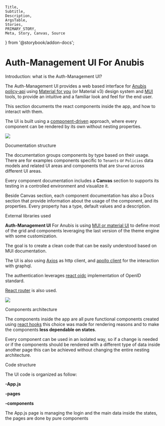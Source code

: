 

    Title,
    Subtitle,
    Description,
    ArgsTable,
    Stories,
    PRIMARY_STORY,
    Meta, Story, Canvas, Source
} from '@storybook/addon-docs';

<Meta title="Introduction" />

<style>
  {`
    .subheading {
      --mediumdark: '#999999';
      font-weight: 900;
      font-size: 13px;
      color: #999;
      letter-spacing: 6px;
      line-height: 24px;
      text-transform: uppercase;
      margin-bottom: 12px;
      margin-top: 40px;
    }

    .link-list {
      display: grid;
      grid-template-columns: 1fr;
      grid-template-rows: 1fr 1fr;
      row-gap: 10px;
    }

    @media (min-width: 620px) {
      .link-list {
        row-gap: 20px;
        column-gap: 20px;
        grid-template-columns: 1fr 1fr;
      }
    }

    @media all and (-ms-high-contrast:none) {
    .link-list {
        display: -ms-grid;
        -ms-grid-columns: 1fr 1fr;
        -ms-grid-rows: 1fr 1fr;
      }
    }

    .link-item {
      display: block;
      padding: 20px 30px 20px 15px;
      border: 1px solid #00000010;
      border-radius: 5px;
      transition: background 150ms ease-out, border 150ms ease-out, transform 150ms ease-out;
      color: #333333;
      display: flex;
      align-items: flex-start;
    }

    .link-item:hover {
      border-color: #1EA7FD50;
      transform: translate3d(0, -3px, 0);
      box-shadow: rgba(0, 0, 0, 0.08) 0 3px 10px 0;
    }

    .link-item:active {
      border-color: #1EA7FD;
      transform: translate3d(0, 0, 0);
    }

    .link-item strong {
      font-weight: 700;
      display: block;
      margin-bottom: 2px;
    }

    .link-item img {
      height: 40px;
      width: 40px;
      margin-right: 15px;
      flex: none;
    }

    .link-item span {
      font-size: 14px;
      line-height: 20px;
    }

    .tip {
      display: inline-block;
      border-radius: 1em;
      font-size: 11px;
      line-height: 12px;
      font-weight: 700;
      background: #E7FDD8;
      color: #66BF3C;
      padding: 4px 12px;
      margin-right: 10px;
      vertical-align: top;
    }

    .tip-wrapper {
      font-size: 13px;
      line-height: 20px;
      margin-top: 40px;
      margin-bottom: 40px;
    }

    .tip-wrapper code {
      font-size: 12px;
      display: inline-block;
    }
  `}
</style>

# Auth-Management UI For Anubis


 <Subtitle >Introduction: what is the Auth-Management UI?</Subtitle>

The Auth-Management UI provides a web based interface for [Anubis policy-api](https://github.com/orchestracities/anubis) using [Material for you](https://m3.material.io/) (or Material v3) design system and [MUI](https://mui.com/) tools, to provide an intuitive and a familiar look and feel for the end user.

This section documents the react components inside the app, and how to interact with them.

The UI  is built using a [component-driven](https://componentdriven.org) approach, where every component can be rendered by its own without nesting properties.

<img src={policiesImage}  />

<Subtitle >Documentation structure</Subtitle>


The documentation groups components by type based on their usage. There are for examples components specific to `Tenants` or `Policies` data models and related UI areas and components that are `Shared` across different UI areas.

Every component documentation includes a **Canvas** section to supports its testing in a controlled environment and visualize it.

Beside Canvas section, each component documentation has also a Docs section that provide information about the usage of the component, and its properties. Every property has a type, default values and a description.

<Subtitle >External libraries used</Subtitle>

**Auth-Management UI** For Anubis is using [MUI or material UI](https://mui.com/) to define most of the grid and components leveraging the last version of the theme engine with some customization. 

The goal is to create a clean code that can be easily understood based on MUI documentation.

The UI is also using [Axios](https://github.com/axios/axios) as http client, and [apollo client](https://www.apollographql.com/docs/react/) for the interaction with graphql.

The authentication leverages [react oidc](https://github.com/AxaGuilDEv/react-oidc) implementation of OpenID standard.

[React router](https://reactrouter.com/) is also used.

<img src={serviceImage}  />

<Subtitle >Components architecture</Subtitle>

The components inside the app are all pure functional components created using [react hooks](https://en.reactjs.org/docs/hooks-intro.html) this choice was made for rendering reasons and to make the components **less dependable on states**.
 
Every component can be used in an isolated way, so if a change is needed or if the components should be rendered with a different type of data inside another page this can be achieved without changing the entire nesting architecture.


<Subtitle >Code structure</Subtitle>

The UI code is organized as follow:

 **-App.js**

  **-pages**

   **-components**

The App.js page is managing the login and the main data inside the states, the pages are done by pure components


